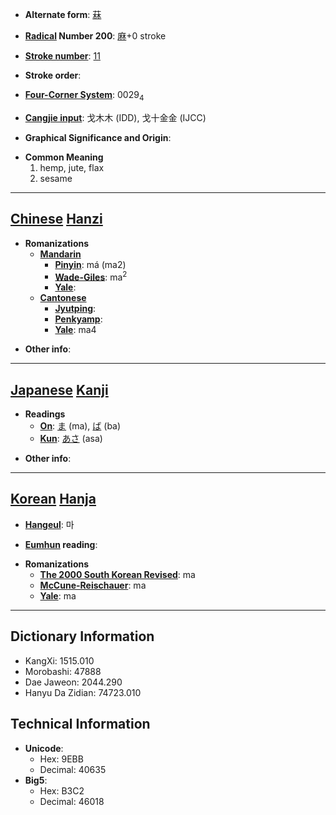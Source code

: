 * '''Alternate form''': [[菻]]

* '''[[Wiktionary:Chinese radical index| Radical]] Number 200''': [[Wiktionary:Chinese radical index 麻|麻]]+0 stroke

* '''[[Wiktionary:Chinese total strokes index|Stroke number]]''': [[Wiktionary:Chinese total strokes index 11|11]]

* '''Stroke order''': 

* '''[[Wiktionary:Chinese four corner index|Four-Corner System]]''': 0029<sub>4</sub>

* '''[[Wiktionary:Chinese Cangjie index|Cangjie input]]''': 戈木木 (IDD), 戈十金金 (IJCC)

* '''Graphical Significance and Origin''': 

* '''Common Meaning'''
*#hemp, jute, flax
*# sesame


----

== [[Chinese]] [[Hanzi]] ==

* '''Romanizations'''
** '''[[Mandarin]]'''
*** '''[[Pinyin]]''': má (ma2)
*** '''[[Wade-Giles]]''': ma<sup>2</sup>
*** '''[[Yale]]''': 
** '''[[Cantonese]]'''
*** '''[[Jyutping]]''':
*** '''[[Penkyamp]]''': 
*** '''[[Yale]]''': ma4

* '''Other info''': 

----

== [[Japanese]] [[Kanji]] ==

* '''Readings'''
** '''[[On]]''': [[ま]] (ma), [[ば]] (ba)
** '''[[Kun]]''': [[あさ]] (asa)

* '''Other info''':  

----

== [[Korean]] [[Hanja]] ==

* '''[[Hangeul]]''': 마

* '''[[Eumhun]] reading''': 

* '''Romanizations'''
** '''[[The 2000 South Korean Revised Romanization|The 2000 South Korean Revised]]''': ma
** '''[[McCune-Reischauer]]''': ma
** '''[[Yale]]''': ma

----

== Dictionary Information ==

* KangXi: 1515.010
* Morobashi: 47888
* Dae Jaweon: 2044.290
* Hanyu Da Zidian: 74723.010

== Technical Information ==

* '''Unicode''':
** Hex: 9EBB
** Decimal: 40635
* '''Big5''':
** Hex: B3C2
** Decimal: 46018